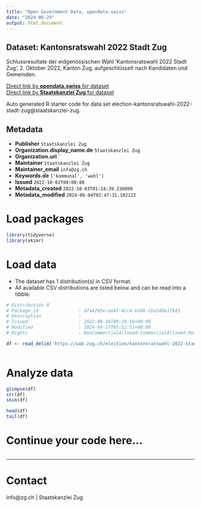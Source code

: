 ```yaml
---
title: "Open Government Data, opendata.swiss"
date: "2024-06-29"
output: html_document
---
```


## Dataset: Kantonsratswahl 2022 Stadt Zug

Schlussresultate der eidgenössischen Wahl 'Kantonsratswahl 2022 Stadt Zug', 2. Oktober 2022, Kanton Zug, aufgeschlüsselt nach Kandidaten und Gemeinden.

[Direct link by **opendata.swiss** for dataset](https://opendata.swiss/de/dataset/kantonsratswahl-2022-stadt-zug)<br>
[Direct link by **Staatskanzlei Zug** for dataset](https://wab.zug.ch/election/kantonsratswahl-2022-stadt-zug/data)

Auto generated R starter code for data set election-kantonsratswahl-2022-stadt-zug@staatskanzlei-zug.

## Metadata

- **Publisher** `Staatskanzlei Zug`
- **Organization.display_name.de** `Staatskanzlei Zug`
- **Organization.url** ``
- **Maintainer** `Staatskanzlei Zug`
- **Maintainer_email** `info@zg.ch`
- **Keywords.de** `['kommunal', 'wahl']`
- **Issued** `2022-10-02T00:00:00`
- **Metadata_created** `2022-10-03T01:18:39.236099`
- **Metadata_modified** `2024-06-04T02:47:31.102122`


# Load packages

```r

library(tidyverse)
library(skimr)

```

# Load data

-   The dataset has 1 distribution(s) in CSV format.
-   All available CSV distributions are listed below and can be read into a tibble.

```r

# Distribution 0
# Package_id               : d7a4205e-ee47-4cc4-bdd6-cba248e17645
# Description              : 
# Issued                   : 2022-09-26T09:28:56+00:00
# Modified                 : 2024-04-17T05:32:51+00:00
# Rights                   : NonCommercialAllowed-CommercialAllowed-ReferenceRequired

df <- read_delim('https://wab.zug.ch/election/kantonsratswahl-2022-stadt-zug/data-csv')



```

# Analyze data

```r

glimpse(df)
str(df)
skim(df)

head(df)
tail(df)

```

# Continue your code here...

```r

```

------------------------------------------------------------------------

# Contact

info@zg.ch | Staatskanzlei Zug
